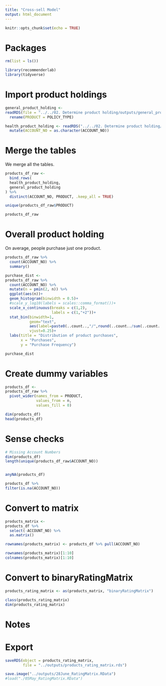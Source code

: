 ```yaml
---
title: "Cross-sell Model"
output: html_document
---
```


```r
knitr::opts_chunk$set(echo = TRUE)
```

# Packages

```r
rm(list = ls())

library(recommenderlab)
library(tidyverse)
```


# Import product holdings

```r
general_product_holding <-
readRDS(file = "../../02. Determine product holding/outputs/general_product_holding.rds") %>% 
  rename(PRODUCT = POLICY_TYPE)

health_product_holding <- readRDS("../../02. Determine product holding/outputs/health_product_holding.rds") %>% 
  mutate(ACCOUNT_NO = as.character(ACCOUNT_NO))
```

# Merge the tables

We merge all the tables.

```r
products_df_raw <-
  bind_rows(
  health_product_holding,
  general_product_holding
) %>% 
  distinct(ACCOUNT_NO, PRODUCT, .keep_all = TRUE)

unique(products_df_raw$PRODUCT)

products_df_raw
```

# Overall product holding

On average, people purchase just one product.

```r
products_df_raw %>% 
  count(ACCOUNT_NO) %>% 
  summary()
```

```r
purchase_dist <-
products_df_raw %>% 
  count(ACCOUNT_NO) %>% 
  mutate(n = pmin(2, n)) %>% 
  ggplot(aes(n))+
  geom_histogram(binwidth = 0.5)+
  #scale_y_log10(labels = scales::comma_format())+
  scale_x_continuous(breaks = c(1,2),
                     labels = c(1,"+2"))+
  stat_bin(binwidth=1, 
           geom="text", 
           aes(label=paste0(..count..,"/",round(..count../sum(..count..), 2))), 
           vjust=0.25)+
  labs(title = "Distribution of product purchases",
       x = "Purchases",
       y = "Purchase Frequency")

purchase_dist
```


# Create dummy variables

```r
products_df <-
products_df_raw %>% 
  pivot_wider(names_from = PRODUCT, 
              values_from = n, 
              values_fill = 0)

dim(products_df)
head(products_df)
```


# Sense checks

```r
# Missing Account Numbers
dim(products_df)
length(unique(products_df_raw$ACCOUNT_NO))


anyNA(products_df)
```

```r
products_df %>%
filter(is.na(ACCOUNT_NO))
```


# Convert to matrix

```r
products_matrix <-
products_df %>% 
  select(-ACCOUNT_NO) %>% 
  as.matrix()

rownames(products_matrix) <- products_df %>% pull(ACCOUNT_NO)
```


```r
rownames(products_matrix)[1:10]
colnames(products_matrix)[1:10]
```


# Convert to binaryRatingMatrix

```r
products_rating_matrix <- as(products_matrix, "binaryRatingMatrix")
```


```r
class(products_rating_matrix)
dim(products_rating_matrix)
```

# Notes



# Export

```r
saveRDS(object = products_rating_matrix, 
        file = "../outputs/products_rating_matrix.rds")

save.image("../outputs/28June_RatingMatrix.RData")
#load("./05May_RatingMatrix.RData")
```

